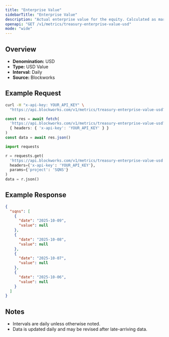 ```yaml
---
title: "Enterprise Value"
sidebarTitle: "Enterprise Value"
description: "Actual enterprise value for the equity. Calculated as market cap - liabilities + assets"
openapi: "GET /v1/metrics/treasury-enterprise-value-usd"
mode: "wide"
---
```


## Overview

- **Denomination:** USD
- **Type:** USD Value
- **Interval:** Daily
- **Source:** Blockworks

## Example Request

<CodeGroup>

```bash cURL
curl -H "x-api-key: YOUR_API_KEY" \
  "https://api.blockworks.com/v1/metrics/treasury-enterprise-value-usd?project=SQNS"
```

```typescript TypeScript
const res = await fetch(
  'https://api.blockworks.com/v1/metrics/treasury-enterprise-value-usd?project=SQNS',
  { headers: { 'x-api-key': 'YOUR_API_KEY' } }
)
const data = await res.json()
```

```python Python
import requests

r = requests.get(
  'https://api.blockworks.com/v1/metrics/treasury-enterprise-value-usd',
  headers={'x-api-key': 'YOUR_API_KEY'},
  params={'project': 'SQNS'}
)
data = r.json()
```

</CodeGroup>

## Example Response

```json
{
  "sqns": [
    {
      "date": "2025-10-09",
      "value": null
    },
    {
      "date": "2025-10-08",
      "value": null
    },
    {
      "date": "2025-10-07",
      "value": null
    },
    {
      "date": "2025-10-06",
      "value": null
    }
  ]
}
```

## Notes
- Intervals are daily unless otherwise noted.
- Data is updated daily and may be revised after late-arriving data.